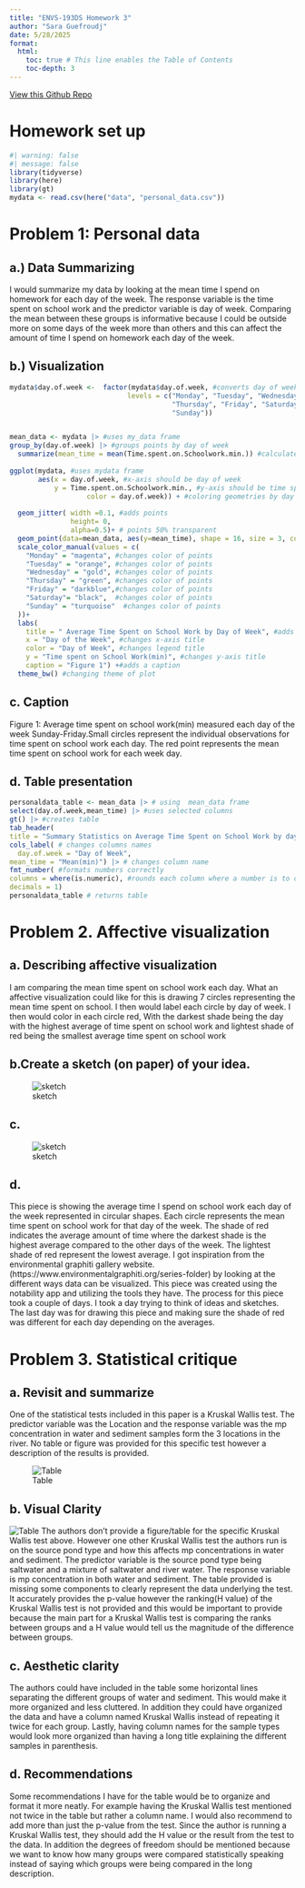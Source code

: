 ```yaml
---
title: "ENVS-193DS Homework 3"
author: "Sara Guefroudj"
date: 5/28/2025
format:
  html:
    toc: true # This line enables the Table of Contents
    toc-depth: 3 
---
```

[View this Github Repo](https://github.com/Saraguef123/ENVS-193DS_homework-03)

# Homework set up
```r
#| warning: false
#| message: false
library(tidyverse)
library(here)
library(gt)
mydata <- read.csv(here("data", "personal_data.csv"))
```

# Problem 1: Personal data

## a.) Data Summarizing 
I would summarize my data by looking at the mean time I spend on homework for each day of the week. The response variable is the time spent on school work and the predictor variable is day of week. Comparing the mean between these groups is informative because I could be outside more  on some days of the week more than others and this can affect the amount of time I spend on homework each day of the week.

## b.) Visualization
```r
mydata$day.of.week <-  factor(mydata$day.of.week, #converts day of week to a factor with specific order
                             levels = c("Monday", "Tuesday", "Wednesday",
                                        "Thursday", "Friday", "Saturday",
                                        "Sunday")) 


mean_data <- mydata |> #uses my_data frame
group_by(day.of.week) |> #groups points by day of week
  summarize(mean_time = mean(Time.spent.on.Schoolwork.min.)) #calculates mean time spent on school work for each day of the week
  
ggplot(mydata, #uses mydata frame
       aes(x = day.of.week, #x-axis should be day of week
           y = Time.spent.on.Schoolwork.min., #y-axis should be time spent on school work in min
                   color = day.of.week)) + #coloring geometries by day of week
  
  geom_jitter( width =0.1, #adds points
               height= 0,
               alpha=0.5)+ # points 50% transparent
  geom_point(data=mean_data, aes(y=mean_time), shape = 16, size = 3, color = "red")+#adds a mean point for each day
  scale_color_manual(values = c(
    "Monday" = "magenta", #changes color of points
    "Tuesday" = "orange", #changes color of points 
    "Wednesday" = "gold", #changes color of points
    "Thursday" = "green", #changes color of points
    "Friday" = "darkblue",#changes color of points
    "Saturday"= "black",  #changes color of points
    "Sunday" = "turquoise"  #changes color of points
  ))+
  labs(
    title = " Average Time Spent on School Work by Day of Week", #adds a title
    x = "Day of the Week", #changes x-axis title
    color = "Day of Week", #changes legend title
    y = "Time spent on School Work(min)", #changes y-axis title
    caption = "Figure 1") +#adds a caption 
  theme_bw() #changing theme of plot

```

## c. Caption
Figure 1: Average time spent on school work(min) measured each day of the week Sunday-Friday.Small circles represent the individual observations for time spent on school work each day. The red point represents the mean time spent on school work for each week day.

## d. Table presentation
```r
personaldata_table <- mean_data |> # using  mean_data frame
select(day.of.week,mean_time) |> #uses selected columns
gt() |> #creates table
tab_header(
title = "Summary Statistics on Average Time Spent on School Work by day of week") |>#creates title
cols_label( # changes columns names
  day.of.week = "Day of Week",
mean_time = "Mean(min)") |> # changes column name
fmt_number( #formats numbers correctly
columns = where(is.numeric), #rounds each column where a number is to one decimal place.
decimals = 1)
personaldata_table # returns table

```

# Problem 2. Affective visualization

## a. Describing affective visualization
I am comparing the mean time spent on school work each day. What an affective visualization could like for this is drawing 7 circles representing the mean time spent on school. I then would label each circle by day of week. I then would color in each circle red, With the darkest shade being the day with the highest average of time spent on school work and lightest shade of red being the smallest average time spent on school work

## b.Create a sketch (on paper) of your idea.

![sketch](../media/sketch1.jpg)

## c. 
![sketch](../media/draft1.jpg)

## d.
This piece is showing the average time I spend on school work each day of the week represented in circular shapes. Each circle represents the mean time spent on school work for that day of the week. The shade of red indicates the average amount of time where the darkest shade is the highest average compared to the other days of the week. The lightest shade of red represent the lowest average. I got inspiration from the environmental graphiti gallery website.(https://www.environmentalgraphiti.org/series-folder) by looking at the different ways data can be visualized. This piece was created using the notability app and utilizing the tools they have. The process for this piece took a couple of days. I took a day trying to think of ideas and sketches. The last day was for drawing this piece and making sure the shade of red was different for each day depending on the averages.


# Problem 3. Statistical critique

## a.  Revisit and summarize
One of the statistical tests included in this paper is a Kruskal Wallis test. The predictor
variable was the Location and the response variable was the mp concentration in water
and sediment samples form the 3 locations in the river. No table or figure was provided for this specific test however a description of the results is provided.

![Table](../media/Original.png)

## b. Visual Clarity

![Table](../media/Table.png)
The authors don't provide a figure/table for the specific Kruskal Wallis test above. However one other Kruskal Wallis test the authors run  is on the source pond type and how this affects mp concentrations in water and sediment. The predictor variable is the source pond type being saltwater and a mixture of saltwater and river water. The response variable is mp concentration in both water and sediment. The table provided is missing some components to  clearly represent the data underlying the test. It accurately provides the p-value however the ranking(H value) of the Kruskal Wallis test is not provided and this would be important to provide because the main part for a Kruskal Wallis test is comparing the ranks between groups and a H value would tell us the magnitude of the difference between groups.


## c. Aesthetic clarity
The authors could have included in the table some horizontal lines separating the different groups of water and sediment. This would make it more organized and less cluttered. In addition they could have organized the data and have a column named Kruskal Wallis instead of repeating it twice for each group. Lastly, having column names for the sample types would look more organized than having a long title explaining the different samples in parenthesis.


## d. Recommendations
Some recommendations I have for the table would be to organize and format it more neatly. For example having the Kruskal Wallis test mentioned not twice in the table but rather a column name. I would also recommend to add more than just the p-value from the test. Since the author is running a Kruskal Wallis test, they should add the H value or the result from the test to the data. In addition the degrees of freedom should be mentioned because we want to know how many groups were compared statistically speaking instead of saying which groups were being compared in the long description.
